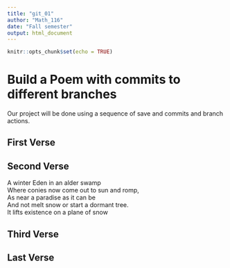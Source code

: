 ---
title: "git_01"
author: "Math_116"
date: "Fall semester"
output: html_document
---

```{r setup, include=FALSE}
knitr::opts_chunk$set(echo = TRUE)
```
# Build a Poem with commits to different branches
Our project will be done using a sequence of save and commits and branch actions.
<!-- Do not modify or change any text in "!--" bracketed areas such as this --- these are instructions to
you, if you change any of this the git program will notice it and compromise your git merging strategy !-->

## First Verse 
<!--Put the first five lines of a poem by Lewis Carrol in this section!-->

## Second Verse
<!--Put the first five lines of a poem by Robert Frost here!-->
A winter Eden in an alder swamp  
Where conies now come out to sun and romp,  
As near a paradise as it can be  
And not melt snow or start a dormant tree.   
It lifts existence on a plane of snow     

## Third Verse
<!--Put the first two verses of The Walrus and the Carpenter here!-->

## Last Verse
<!--Put a short poem of your choice 8-20 lines,here!-->


